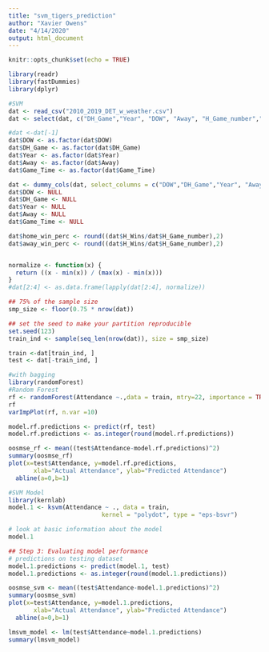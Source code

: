 ```yaml
---
title: "svm_tigers_prediction"
author: "Xavier Owens"
date: "4/14/2020"
output: html_document
---
```


```r
knitr::opts_chunk$set(echo = TRUE)
```

```r
library(readr)
library(fastDummies)
library(dplyr)

#SVM
dat <- read_csv("2010_2019_DET_w_weather.csv")
dat <- select(dat, c("DH_Game","Year", "DOW", "Away", "H_Game_number","A_Game_number", "H_Wins","A_Wins","Game_Time","Attendance", "PRCP", "TMAX", "TMIN",WT01,WT03,WT07, WT08, WT16,WT18))

#dat <-dat[-1]
dat$DOW <- as.factor(dat$DOW)
dat$DH_Game <- as.factor(dat$DH_Game)
dat$Year <- as.factor(dat$Year)
dat$Away <- as.factor(dat$Away)
dat$Game_Time <- as.factor(dat$Game_Time)

dat <- dummy_cols(dat, select_columns = c("DOW","DH_Game","Year", "Away", "Game_Time"))
dat$DOW <- NULL
dat$DH_Game <- NULL
dat$Year <- NULL
dat$Away <- NULL
dat$Game_Time <- NULL

dat$home_win_perc <- round((dat$H_Wins/dat$H_Game_number),2)
dat$away_win_perc <- round((dat$H_Wins/dat$H_Game_number),2)


normalize <- function(x) {
  return ((x - min(x)) / (max(x) - min(x)))
}
#dat[2:4] <- as.data.frame(lapply(dat[2:4], normalize))

## 75% of the sample size
smp_size <- floor(0.75 * nrow(dat))

## set the seed to make your partition reproducible
set.seed(123)
train_ind <- sample(seq_len(nrow(dat)), size = smp_size)

train <-dat[train_ind, ]
test <- dat[-train_ind, ]

```


```r
#with bagging
library(randomForest)
#Random Forest
rf <- randomForest(Attendance ~.,data = train, mtry=22, importance = TRUE, ntree = 1000)
rf
varImpPlot(rf, n.var =10)

model.rf.predictions <- predict(rf, test)
model.rf.predictions <- as.integer(round(model.rf.predictions))

oosmse_rf <- mean((test$Attendance-model.rf.predictions)^2)
summary(oosmse_rf)
plot(x=test$Attendance, y=model.rf.predictions, 
       xlab="Actual Attendance", ylab="Predicted Attendance")
  abline(a=0,b=1) 

```



```r
#SVM Model
library(kernlab)
model.1 <- ksvm(Attendance ~ ., data = train,
                          kernel = "polydot", type = "eps-bsvr")

# look at basic information about the model
model.1

## Step 3: Evaluating model performance 
# predictions on testing dataset
model.1.predictions <- predict(model.1, test)
model.1.predictions <- as.integer(round(model.1.predictions))

oosmse_svm <- mean((test$Attendance-model.1.predictions)^2)
summary(oosmse_svm)
plot(x=test$Attendance, y=model.1.predictions, 
       xlab="Actual Attendance", ylab="Predicted Attendance")
  abline(a=0,b=1) 

lmsvm_model <- lm(test$Attendance~model.1.predictions)
summary(lmsvm_model)

```

